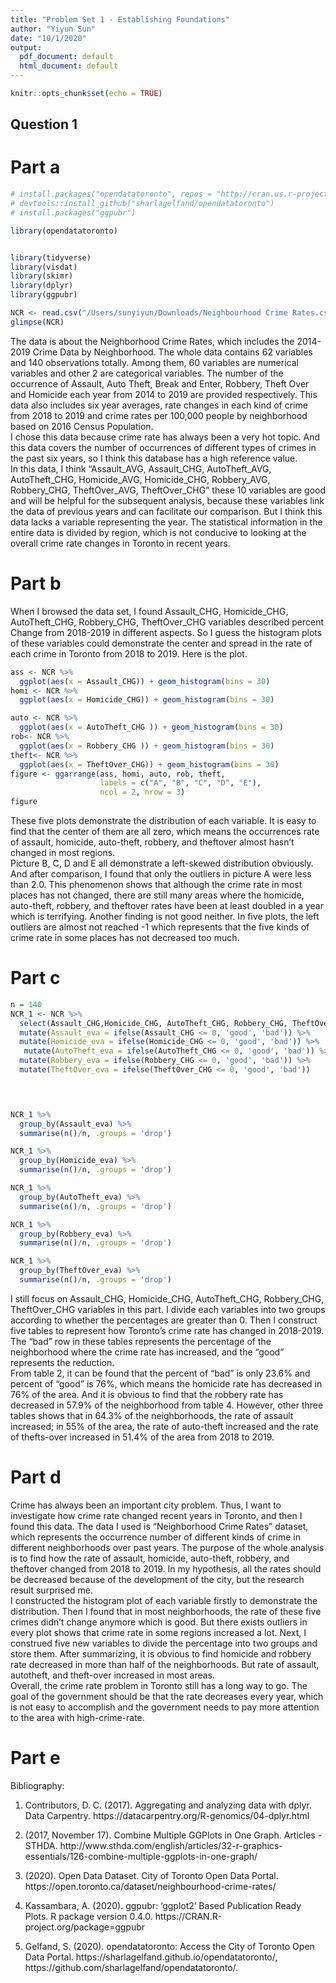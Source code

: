 ```yaml
---
title: "Problem Set 1 - Establishing Foundations"
author: "Yiyun Sun"
date: "10/1/2020"
output:
  pdf_document: default
  html_document: default
---
```


```r
knitr::opts_chunk$set(echo = TRUE)
```

## Question 1
# Part a
```r
# install.packages("opendatatoronto", repos = "http://cran.us.r-project.org") 
# devtools::install_github("sharlagelfand/opendatatoronto")
# install.packages("ggpubr")
```

```r
library(opendatatoronto)


library(tidyverse)
library(visdat)
library(skimr)
library(dplyr)
library(ggpubr)

```

```r
NCR <- read.csv("/Users/sunyiyun/Downloads/Neighbourhood Crime Rates.csv", header=T)
glimpse(NCR)
```

The data is about the Neighborhood Crime Rates, which includes the 2014-2019 Crime Data by Neighborhood. The whole data contains 62 variables and 140 observations totally. Among them, 60 variables are numerical variables and other 2 are categorical variables. The number of the occurrence of Assault, Auto Theft, Break and Enter, Robbery, Theft Over and Homicide each year from 2014 to 2019 are provided respectively. This data also includes six year averages, rate changes in each kind of crime from 2018 to 2019 and crime rates per 100,000 people by neighborhood based on 2016 Census Population. \
I chose this data because crime rate has always been a very hot topic. And this data covers the number of occurrences of different types of crimes in the past six years, so I think this database has a high reference value.\
In this data, I think "Assault_AVG, Assault_CHG, AutoTheft_AVG, AutoTheft_CHG, Homicide_AVG, Homicide_CHG, Robbery_AVG, Robbery_CHG, TheftOver_AVG, TheftOver_CHG" these 10 variables are good and will be helpful for the subsequent analysis, because these variables link the data of previous years and can facilitate our comparison. But I think this data lacks a variable representing the year. The statistical information in the entire data is divided by region, which is not conducive to looking at the overall crime rate changes in Toronto in recent years.



# Part b

When I browsed the data set, I found Assault_CHG, Homicide_CHG, AutoTheft_CHG, Robbery_CHG, TheftOver_CHG variables described percent Change from 2018-2019 in different aspects. So I guess the histogram plots of these variables could demonstrate the center and spread in the rate of each crime in Toronto from 2018 to 2019.
Here is the plot. 
```r
ass <- NCR %>%
  ggplot(aes(x = Assault_CHG)) + geom_histogram(bins = 30)
homi <- NCR %>%
  ggplot(aes(x = Homicide_CHG)) + geom_histogram(bins = 30)

auto <- NCR %>%
  ggplot(aes(x = AutoTheft_CHG )) + geom_histogram(bins = 30)
rob<- NCR %>%
  ggplot(aes(x = Robbery_CHG )) + geom_histogram(bins = 30)
theft<- NCR %>%
  ggplot(aes(x = TheftOver_CHG)) + geom_histogram(bins = 30)
figure <- ggarrange(ass, homi, auto, rob, theft,
                    labels = c("A", "B", "C", "D", "E"),
                    ncol = 2, nrow = 3)
figure
```

These five plots demonstrate the distribution of each variable. It is easy to find that the center of them are all zero, which means the occurrences rate of assault, homicide, auto-theft, robbery, and theftover almost hasn't changed in most regions.\
Picture B, C, D and E all demonstrate a left-skewed distribution obviously. And after comparison, I found that only the outliers in picture A were less than 2.0. This phenomenon shows that although the crime rate in most places has not changed, there are still many areas where the homicide, auto-theft, robbery, and theftover rates have been at least doubled in a year which is terrifying. Another finding is not good neither. In five plots, the left outliers are almost not reached -1 which represents that the five kinds of crime rate in some places has not decreased too much. \



# Part c

```r
n = 140
NCR_1 <- NCR %>%
  select(Assault_CHG,Homicide_CHG, AutoTheft_CHG, Robbery_CHG, TheftOver_CHG ) %>%
  mutate(Assault_eva = ifelse(Assault_CHG <= 0, 'good', 'bad')) %>%
  mutate(Homicide_eva = ifelse(Homicide_CHG <= 0, 'good', 'bad')) %>%
   mutate(AutoTheft_eva = ifelse(AutoTheft_CHG <= 0, 'good', 'bad')) %>%
  mutate(Robbery_eva = ifelse(Robbery_CHG <= 0, 'good', 'bad')) %>%
  mutate(TheftOver_eva = ifelse(TheftOver_CHG <= 0, 'good', 'bad'))
  



NCR_1 %>% 
  group_by(Assault_eva) %>%
  summarise(n()/n, .groups = 'drop')

NCR_1 %>% 
  group_by(Homicide_eva) %>%
  summarise(n()/n, .groups = 'drop')

NCR_1 %>% 
  group_by(AutoTheft_eva) %>%
  summarise(n()/n, .groups = 'drop')

NCR_1 %>% 
  group_by(Robbery_eva) %>%
  summarise(n()/n, .groups = 'drop')

NCR_1 %>% 
  group_by(TheftOver_eva) %>%
  summarise(n()/n, .groups = 'drop')

```

I still focus on Assault_CHG, Homicide_CHG, AutoTheft_CHG, Robbery_CHG, TheftOver_CHG variables in this part. I divide each variables into two groups according to whether the percentages are greater than 0. Then I construct five tables to represent how Toronto's crime rate has changed in 2018-2019. The "bad" row in these tables represents the percentage of the neighborhood where the crime rate has increased, and the "good" represents the reduction.\
From table 2, it can be found that the percent of "bad" is only 23.6% and percent of "good" is 76%, which means the homicide rate has decreased in 76% of the area. And it is obvious to find that the robbery rate has decreased in 57.9% of the neighborhood from table 4. However, other three tables shows that in 64.3% of the neighborhoods, the rate of assault increased; in 55% of the area, the rate of auto-theft increased and the rate of thefts-over increased in 51.4% of the area from 2018 to 2019.



# Part d

Crime has always been an important city problem. Thus, I want to investigate how crime rate changed recent years in Toronto, and then I found this data. The data I used is "Neighborhood Crime Rates" dataset, which represents the occurrence number of different kinds of crime in different neighborhoods over past years. The purpose of the whole analysis is to find how the rate of assault, homicide, auto-theft, robbery, and theftover changed from 2018 to 2019. In my hypothesis, all the rates should be decreased because of the development of the city, but the research result surprised me. \
I constructed the histogram plot of each variable firstly to demonstrate the distribution. Then I found that in most neighborhoods, the rate of these five crimes didn't change anymore which is good. But there exists outliers in every plot shows that crime rate in some regions increased a lot. Next, I construed five new variables to divide the percentage into two groups and store them. After summarizing, it is obvious to find homicide and robbery rate decreased in more than half of the neighborhoods. But rate of assault, autotheft, and theft-over increased in most areas. \
Overall, the crime rate problem in Toronto still has a long way to go. The goal of the government should be that the rate decreases every year, which is not easy to accomplish and the government needs to pay more attention to the area with high-crime-rate. 




# Part e

Bibliography:

1. Contributors, D. C. (2017). Aggregating and analyzing data with dplyr. Data Carpentry. https://datacarpentry.org/R-genomics/04-dplyr.html

2. (2017, November 17). Combine Multiple GGPlots in One Graph. Articles - STHDA. http://www.sthda.com/english/articles/32-r-graphics-essentials/126-combine-multiple-ggplots-in-one-graph/

3. (2020). Open Data Dataset. City of Toronto Open Data Portal. https://open.toronto.ca/dataset/neighbourhood-crime-rates/

4. Kassambara, A. (2020). ggpubr: 'ggplot2' Based Publication Ready Plots. R package version 0.4.0.
  https://CRAN.R-project.org/package=ggpubr

5. Gelfand, S. (2020). opendatatoronto: Access the City of Toronto Open Data Portal.
  https://sharlagelfand.github.io/opendatatoronto/, https://github.com/sharlagelfand/opendatatoronto/.
